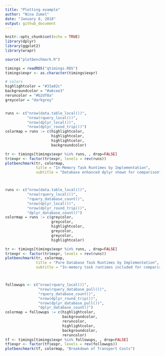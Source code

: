 ```yaml
---
title: "Plotting example"
author: "Nina Zumel"
date: "January 8, 2018"
output: github_document
---
```


```r
knitr::opts_chunk$set(echo = TRUE)
library(dplyr)
library(ggplot2)
library(wrapr)

source("plotbenchmark.R")

```

```r

timings = readRDS("qtimings.RDS")
timings$expr <- as.character(timings$expr)

# colors
highlightcolor = "#33a02c"
backgroundcolor = "#a6cee3"
reruncolor = "#b2df8a"
greycolor = "darkgrey"


runs <- c("nrow(data.table_local())", 
          "nrow(rquery_local())",
          "nrow(dplyr_local())",
          "nrow(dplyr_round_trip())")
colormap = runs := c(highlightcolor,
                     highlightcolor,
                     highlightcolor,
                     backgroundcolor)

tr <- timings[timings$expr %in% runs, , drop=FALSE]
tr$expr <- factor(tr$expr, levels = rev(runs))
plotbenchmark(tr, colormap, 
              title = "In-Memory Task Runtimes by Implementation",
              subtitle = "Database enhanced dplyr shown for comparison")



runs <- c("nrow(data.table_local())", 
          "nrow(rquery_local())",
          "rquery_database_count()",
          "nrow(dplyr_local())",
          "nrow(dplyr_round_trip())",
          "dplyr_database_count()")
colormap = runs := c(greycolor,
                     greycolor,
                     highlightcolor,
                     greycolor,
                     greycolor,
                     highlightcolor)

tr <- timings[timings$expr %in% runs, , drop=FALSE]
tr$expr <- factor(tr$expr, levels = rev(runs))
plotbenchmark(tr, colormap, 
              title = "Pure Database Task Runtimes by Implementation",
              subtitle = "In-memory task runtimes included for comparison")



followups <- c("nrow(rquery_local())",
               "nrow(rquery_database_pull())", 
               "rquery_database_count()", 
               "nrow(dplyr_round_trip())",
               "nrow(dplyr_database_pull())",
               "dplyr_database_count()")     
colormap = followups := c(highlightcolor,
                          backgroundcolor,
                          reruncolor,
                          highlightcolor,
                          backgroundcolor,
                          reruncolor)
tf <- timings[timings$expr %in% followups, , drop=FALSE]
tf$expr <- factor(tf$expr, levels = rev(followups))
plotbenchmark(tf, colormap, "Breakdown of Transport Costs")

```
